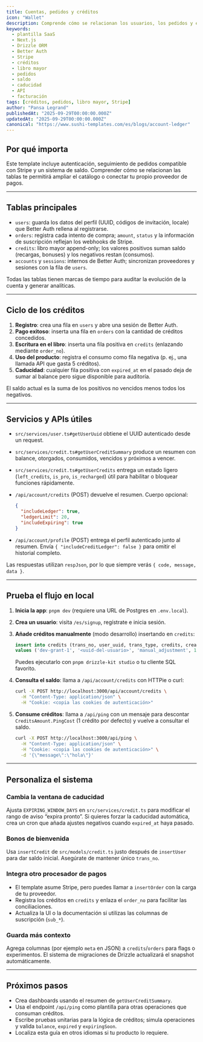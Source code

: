 ```yaml
---
title: Cuentas, pedidos y créditos
icon: "Wallet"
description: Comprende cómo se relacionan los usuarios, los pedidos y el libro mayor de créditos en el template Sushi SaaS. Aprende la fórmula del saldo, el manejo de caducidad y las APIs/servicios para otorgar, consumir y consultar créditos.
keywords:
  - plantilla SaaS
  - Next.js
  - Drizzle ORM
  - Better Auth
  - Stripe
  - créditos
  - libro mayor
  - pedidos
  - saldo
  - caducidad
  - API
  - facturación
tags: [créditos, pedidos, libro mayor, Stripe]
author: "Pansa Legrand"
publishedAt: "2025-09-29T00:00:00.000Z"
updatedAt: "2025-09-29T00:00:00.000Z"
canonical: "https://www.sushi-templates.com/es/blogs/account-ledger"
---
```


## Por qué importa

Este template incluye autenticación, seguimiento de pedidos compatible con Stripe y un sistema de saldo. Comprender cómo se relacionan las tablas te permitirá ampliar el catálogo o conectar tu propio proveedor de pagos.

---

## Tablas principales

- `users`: guarda los datos del perfil (UUID, códigos de invitación, locale) que Better Auth rellena al registrarse.
- `orders`: registra cada intento de compra; `amount`, `status` y la información de suscripción reflejan los webhooks de Stripe.
- `credits`: libro mayor append-only; los valores positivos suman saldo (recargas, bonuses) y los negativos restan (consumos).
- `accounts` y `sessions`: internos de Better Auth; sincronizan proveedores y sesiones con la fila de `users`.

Todas las tablas tienen marcas de tiempo para auditar la evolución de la cuenta y generar analíticas.

---

## Ciclo de los créditos

1. **Registro**: crea una fila en `users` y abre una sesión de Better Auth.
2. **Pago exitoso**: inserta una fila en `orders` con la cantidad de créditos concedidos.
3. **Escritura en el libro**: inserta una fila positiva en `credits` (enlazando mediante `order_no`).
4. **Uso del producto**: registra el consumo como fila negativa (p. ej., una llamada API que gasta 5 créditos).
5. **Caducidad**: cualquier fila positiva con `expired_at` en el pasado deja de sumar al balance pero sigue disponible para auditoría.

El saldo actual es la suma de los positivos no vencidos menos todos los negativos.

---

## Servicios y APIs útiles

- `src/services/user.ts#getUserUuid` obtiene el UUID autenticado desde un request.
- `src/services/credit.ts#getUserCreditSummary` produce un resumen con balance, otorgados, consumidos, vencidos y próximos a vencer.
- `src/services/credit.ts#getUserCredits` entrega un estado ligero (`left_credits`, `is_pro`, `is_recharged`) útil para habilitar o bloquear funciones rápidamente.
- `/api/account/credits` (POST) devuelve el resumen. Cuerpo opcional:

  ```json
  {
    "includeLedger": true,
    "ledgerLimit": 20,
    "includeExpiring": true
  }
  ```

- `/api/account/profile` (POST) entrega el perfil autenticado junto al resumen. Envía `{ "includeCreditLedger": false }` para omitir el historial completo.

Las respuestas utilizan `respJson`, por lo que siempre verás `{ code, message, data }`.

---

## Prueba el flujo en local

1. **Inicia la app**: `pnpm dev` (requiere una URL de Postgres en `.env.local`).
2. **Crea un usuario**: visita `/es/signup`, regístrate e inicia sesión.
3. **Añade créditos manualmente** (modo desarrollo) insertando en `credits`:

   ```sql
   insert into credits (trans_no, user_uuid, trans_type, credits, created_at)
   values ('dev-grant-1', '<uuid-del-usuario>', 'manual_adjustment', 100, now());
   ```

   Puedes ejecutarlo con `pnpm drizzle-kit studio` o tu cliente SQL favorito.
4. **Consulta el saldo**: llama a `/api/account/credits` con HTTPie o curl:

   ```bash
   curl -X POST http://localhost:3000/api/account/credits \
     -H "Content-Type: application/json" \
     -H "Cookie: <copia las cookies de autenticación>"
   ```

5. **Consume créditos**: llama a `/api/ping` con un mensaje para descontar `CreditsAmount.PingCost` (1 crédito por defecto) y vuelve a consultar el saldo.

   ```bash
   curl -X POST http://localhost:3000/api/ping \
     -H "Content-Type: application/json" \
     -H "Cookie: <copia las cookies de autenticación>" \
     -d '{\"message\":\"hola\"}'
   ```

---

## Personaliza el sistema

### Cambia la ventana de caducidad

Ajusta `EXPIRING_WINDOW_DAYS` en `src/services/credit.ts` para modificar el rango de aviso “expira pronto”. Si quieres forzar la caducidad automática, crea un cron que añada ajustes negativos cuando `expired_at` haya pasado.

### Bonos de bienvenida

Usa `insertCredit` de `src/models/credit.ts` justo después de `insertUser` para dar saldo inicial. Asegúrate de mantener único `trans_no`.

### Integra otro procesador de pagos

- El template asume Stripe, pero puedes llamar a `insertOrder` con la carga de tu proveedor.
- Registra los créditos en `credits` y enlaza el `order_no` para facilitar las conciliaciones.
- Actualiza la UI o la documentación si utilizas las columnas de suscripción (`sub_*`).

### Guarda más contexto

Agrega columnas (por ejemplo `meta` en JSON) a `credits`/`orders` para flags o experimentos. El sistema de migraciones de Drizzle actualizará el snapshot automáticamente.

---

## Próximos pasos

- Crea dashboards usando el resumen de `getUserCreditSummary`.
- Usa el endpoint `/api/ping` como plantilla para otras operaciones que consuman créditos.
- Escribe pruebas unitarias para la lógica de créditos; simula operaciones y valida `balance`, `expired` y `expiringSoon`.
- Localiza esta guía en otros idiomas si tu producto lo requiere.
